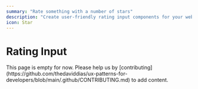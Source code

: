 ```yaml
---
summary: "Rate something with a number of stars"
description: "Create user-friendly rating input components for your web applications. Learn best practices for star ratings, numerical scales, and accessibility considerations."
icon: Star
---
```



# Rating Input

<Callout type="warning">
  This page is empty for now. Please help us by
  [contributing](https://github.com/thedaviddias/ux-patterns-for-developers/blob/main/.github/CONTRIBUTING.md)
  to add content.
</Callout>
